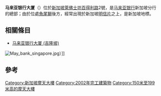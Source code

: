 {{Infobox building
| name               = Maybank Tower
| native_name        = 马来亚银行大厦
| alternate_names    = Maybank Chambers
| image              = Maybank Tower, Aug 06.JPG
| image_size         = 250px
| location           = [[新加坡|新加坡]][[萊佛士坊|萊佛士坊]]
| latd               = 1.2859
| longd              = 103.8523
| iso_region         = SG
| coordinates_display= title
| completion_date    = 2002年
| building_type      = 商業大廈
| roof               = {{convert|175.26|m|abbr=on}}
| floor_count        = 32（1層地庫）
| architect          = SYL Architects
| structural_engineer= T. Y. Lin International
| main_contractor    = Eng Lim Construction
| owner              = [[馬來亞銀行|馬來亞銀行]]
| references         = <ref>{{emporis|106553}}</ref><ref>{{skyscraperpage|6495}}</ref><ref>{{structurae|s0011899}}</ref>
}}
'''马来亚银行大厦'''（{{lang-en|Maybank Tower}}）位於[[新加坡|新加坡]][[萊佛士坊|萊佛士坊]][[百得利路|百得利路]]2號，是[[马来亚银行|马来亚银行]]新加坡分行的總部；由於位處[[魚尾獅|魚尾獅]]後方，經常出現於新加坡[[明信片|明信片]]之上，是新加坡地標。

==相關條目==
* [[马来亚银行大厦_(吉隆坡)|马来亚银行大厦 (吉隆坡)]]

[[File:May_bank_singapore.jpg|thumb]]）]]

==參考==
{{reflist}}

{{Skyscrapers in Singapore}}

[[Category:新加坡摩天大樓|Category:新加坡摩天大樓]]
[[Category:2002年完工建築物|Category:2002年完工建築物]]
[[Category:150米至199米高的摩天大樓|Category:150米至199米高的摩天大樓]]